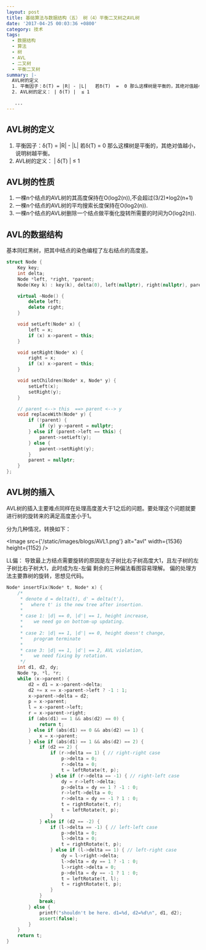 ```yaml
---
layout: post
title: 基础算法与数据结构（五） 树（4）平衡二叉树之AVL树
date: '2017-04-25 00:03:36 +0800'
category: 技术
tags:
  - 数据结构
  - 算法
  - 树
  - AVL
  - 二叉树
  - 平衡二叉树
summary: |-
  AVL树的定义
  1. 平衡因子：δ(T) = |R| - |L|   若δ(T)  =  0 那么这棵树是平衡的，其绝对值越小，说明树越平衡。
  2. AVL树的定义： | δ(T) |  ≤ 1

   ...
---
```


## AVL树的定义

1. 平衡因子：δ(T) = |R| - |L| 若δ(T) = 0 那么这棵树是平衡的，其绝对值越小，说明树越平衡。
2. AVL树的定义： | δ(T) | ≤ 1

## AVL树的性质

1. 一棵n个结点的AVL树的其高度保持在O(log2(n)),不会超过(3/2)\*log2(n+1)
2. 一棵n个结点的AVL树的平均搜索长度保持在O(log2(n)).
3. 一棵n个结点的AVL树删除一个结点做平衡化旋转所需要的时间为O(log2(n)).

## AVL的数据结构

基本同红黑树，把其中结点的染色编程了左右结点的高度差。

```cpp
struct Node {
    Key key;
    int delta;
    Node *left, *right, *parent;
    Node(Key k) : key(k), delta(0), left(nullptr), right(nullptr), parent(nullptr) {}

    virtual ~Node() {
        delete left;
        delete right;
    }

    void setLeft(Node* x) {
        left = x;
        if (x) x->parent = this;
    }

    void setRight(Node* x) {
        right = x;
        if (x) x->parent = this;
    }

    void setChildren(Node* x, Node* y) {
        setLeft(x);
        setRight(y);
    }

    // parent <--> this  ==> parent <--> y
    void replaceWith(Node* y) {
        if (!parent) {
            if (y) y->parent = nullptr;
        } else if (parent->left == this) {
            parent->setLeft(y);
        } else {
            parent->setRight(y);
        }
        parent = nullptr;
    }
};
```

## AVL树的插入

AVL树的插入主要难点同样在处理高度差大于1之后的问题。要处理这个问题就要进行树的旋转来的满足高度差小于1。

分为几种情况，转换如下：

<Image src={'/static/images/blogs/AVL1.png'} alt="avl" width={1536} height={1152} />

LL偏：
导致最上方结点需要旋转的原因是左子树比右子树高度大1，且左子树的左子树比右子树大1，此时成为左-左偏
剩余的三种偏法看图容易理解。
偏的处理方法主要靠树的旋转，思想见代码。

```cpp
Node* insertFix(Node* t, Node* x) {
    /*
     * denote d = delta(t), d' = delta(t'),
     *   where t' is the new tree after insertion.
     *
     * case 1: |d| == 0, |d'| == 1, height increase,
     *    we need go on bottom-up updating.
     *
     * case 2: |d| == 1, |d'| == 0, height doesn't change,
     *    program terminate
     *
     * case 3: |d| == 1, |d'| == 2, AVL violation,
     *    we need fixing by rotation.
     */
    int d1, d2, dy;
    Node *p, *l, *r;
    while (x->parent) {
        d2 = d1 = x->parent->delta;
        d2 += x == x->parent->left ? -1 : 1;
        x->parent->delta = d2;
        p = x->parent;
        l = x->parent->left;
        r = x->parent->right;
        if (abs(d1) == 1 && abs(d2) == 0) {
            return t;
        } else if (abs(d1) == 0 && abs(d2) == 1) {
            x = x->parent;
        } else if (abs(d1) == 1 && abs(d2) == 2) {
            if (d2 == 2) {
                if (r->delta == 1) { // right-right case
                    p->delta = 0;
                    r->delta = 0;
                    t = leftRotate(t, p);
                } else if (r->delta == -1) { // right-left case
                    dy = r->left->delta;
                    p->delta = dy == 1 ? -1 : 0;
                    r->left->delta = 0;
                    r->delta = dy == -1 ? 1 : 0;
                    t = rightRotate(t, r);
                    t = leftRotate(t, p);
                }
            } else if (d2 == -2) {
                if (l->delta == -1) { // left-left case
                    p->delta = 0;
                    l->delta = 0;
                    t = rightRotate(t, p);
                } else if (l->delta == 1) { // left-right case
                    dy = l->right->delta;
                    l->delta = dy == 1 ? -1 : 0;
                    l->right->delta = 0;
                    p->delta = dy == -1 ? 1 : 0;
                    t = leftRotate(t, l);
                    t = rightRotate(t, p);
                }
            }
            break;
        } else {
            printf("shouldn't be here. d1=%d, d2=%d\n", d1, d2);
            assert(false);
        }
    }
    return t;
}
```
